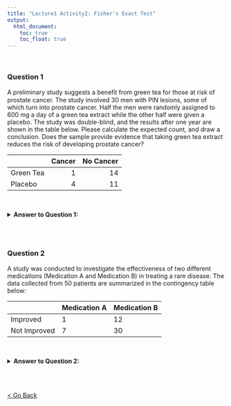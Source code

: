```yaml
---
title: "Lecture1 Activity2: Fisher's Exact Test"
output:
  html_document: 
    toc: true
    toc_float: true
---
```

<br>

### Question 1

A preliminary study suggests a beneﬁt from green tea for those at risk of prostate cancer. The study involved 30 men with PIN lesions, some of which turn into prostate cancer. Half the men were randomly assigned to 600 mg a day of a green tea extract while the other half were given a placebo. The study was double-blind, and the results after one year are shown in the table below. Please calculate the expected count, and draw a conclusion. Does the sample provide evidence that taking green tea extract reduces the risk of developing prostate cancer?

|           | Cancer | No Cancer |
|-----------|-------:|----------:|
| Green Tea |      1 |        14 |
| Placebo   |      4 |        11 |

<br>

<details>
  <summary><strong>Answer to Question 1:</strong></summary>
  
<br>

**1. Determine whether there is an association between green tea and prostate cancer**

**2. Compute the expected values and see a problem**

\[
\begin{align*}
E_{11} &= \frac{5 \times 15}{30} = \frac{75}{30} = 2.5 \\
E_{12} &= \frac{15 \times 25}{30} = \frac{375}{30} = 12.5 \\
E_{21} &= \frac{5 \times 15}{30} = \frac{75}{30} = 2.5 \\
E_{22} &= \frac{15 \times 25}{30} = \frac{375}{30} = 12.5 \\
\end{align*}
\]

**3. Determine which test to use for your hypothesis testing.**

A rule of thumb to use Fisher's exact test is when analyzing contingency tables with small sample sizes or when one or more expected cell counts are less or equal to 5.

**4. Draw a conclusion**

+ p-value: 0.3295

Based on the Fisher's exact test, the p-value of 0.3295 indicates that there is no significant evidence to suggest that there is an association between  taking green tea extract and the risk of developing prostate cancer.

</details>
<br><br>

### Question 2

A study was conducted to investigate the effectiveness of two different medications (Medication A and Medication B) in treating a rare disease. The data collected from 50 patients are summarized in the contingency table below:

|             | Medication A | Medication B |
|-------------|-------------|-------------|
| Improved    | 1           | 12          |
| Not Improved| 7           | 30          |

<br>

<details>
  <summary><strong>Answer to Question 2:</strong></summary>
  
<br>

To perform a Fisher's exact test using Prism GraphPad:

1. Enter the data into the contingency table.
2. Select "Analyze" > "Contingency table analysis."
3. In the "Test" section, choose "Fisher's exact test."
4. Click "OK" to perform the analysis.
5. The results of the Fisher's exact test are as follows:

+ P value: 0.6622 (significant at the alpha level of 0.05)
+ Conclusion: The Fisher's exact test (p-value = 0.6622) does not provide significant evidence to suggest a difference in effectiveness between Medication A and Medication B in treating the rare disease. Therefore, there is no conclusive evidence to favor either medication over the other based on the given data.

</details>
<br><br>

<a href="schedule.html">< Go Back</a>
